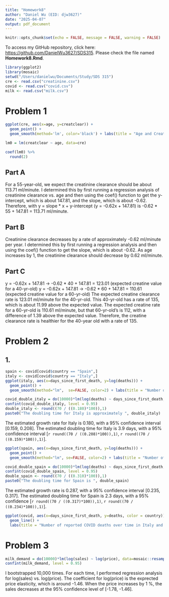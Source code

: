 ```yaml
---
title: "Homework8"
author: "Daniel Wu (EID: djw3627)"
date: "2025-04-07"
output: pdf_document
---
```


```r
knitr::opts_chunk$set(echo = FALSE, message = FALSE, warning = FALSE)
```

To access my GitHub repository, click here: [https://github.com/DanielWu3627/SDS315](https://github.com/DanielWu3627/SDS315). Please check the file named **Homework8.Rmd**.

```r
library(ggplot2)
library(mosaic)
setwd("/Users/danielwu/Documents/Study/SDS 315")
cre <- read.csv("creatinine.csv")
covid <- read.csv("covid.csv")
milk <- read.csv("milk.csv")
```

# Problem 1
```r
ggplot(cre, aes(x=age, y=creatclear)) + 
  geom_point() + 
  geom_smooth(method='lm', color='black') + labs(title = "Age and Creatine Clearance Rate in ml/minute") 

lm0 = lm(creatclear ~ age, data=cre)

coef(lm0) %>% 
  round(2)
```
## Part A
For a 55-year-old, we expect the creatinine clearance should be about 113.71 ml/minute. I determined this by first running a regression analysis of creatinine clearance vs. age and then using the coef() function to get the y-intercept, which is about 147.81, and the slope, which is about -0.62. Therefore, with y = slope * x + y-intercept (y = -0.62x + 147.81) is -0.62 * 55 + 147.81 = 113.71 ml/minute.

## Part B
Creatinine clearance decreases by a rate of approximately -0.62 ml/minute per year. I determined this by first running a regression analysis and then using the coef() function to get the slope, which is about -0.62. As age increases by 1, the creatinine clearance should decrease by 0.62 ml/minute.

## Part C
y = -0.62x + 147.81 -> -0.62 * 40 + 147.81 = 123.01 (expected creatine value for a 40-yr-old)
y = -0.62x + 147.81 -> -0.62 * 60 + 147.81 = 110.61 (expected creatine value for a 60-yr-old)
The expected creatine clearance rate is 123.01 ml/minute for the 40-yr-old. This 40-yr-old has a rate of 135, which is about 11.99 above the expected value. The expected creatine rate for a 60-yr-old is 110.61 ml/minute, but that 60-yr-old's is 112, with a difference of 1.39 above the expected value. Therefore, the creatine clearance rate is healthier for the 40-year old with a rate of 135.


# Problem 2

## 1.

```r
spain <- covid[covid$country == "Spain",]
italy <- covid[covid$country == "Italy",]
ggplot(italy, aes(x=days_since_first_death, y=log(deaths))) + 
  geom_point() +
  geom_smooth(method="lm",  se=FALSE, color=2) + labs(title = "Number of reported COVID deaths in Italy")

covid_double_italy = do(10000)*lm(log(deaths) ~ days_since_first_death, data=mosaic::resample(italy))
confint(covid_double_italy, level = 0.95)
double_italy <- round((70 / ((0.180)*100)),1)
paste0("The doubling time for Italy is approximately ", double_italy)
```

The estimated growth rate for Italy is 0.180, with a 95% confidence interval [0.159, 0.208]. The estimated doubling time for Italy is 3.9 days, with a 95% confidence interval [`r round((70 / ((0.208)*100)),1)`, `r round((70 / ((0.159)*100)),1)`].

```r
ggplot(spain, aes(x=days_since_first_death, y=log(deaths))) + 
  geom_point() +
  geom_smooth(method="lm", se=FALSE, color=2) + labs(title = "Number of reported COVID deaths in Spain")

covid_double_spain = do(10000)*lm(log(deaths) ~ days_since_first_death, data=mosaic::resample(spain))
confint(covid_double_spain, level = 0.95)
double_spain <- round((70 / ((0.310)*100)),1)
paste0("The doubling time for Spain is ", double_spain)
```

The estimated growth rate is 0.287, with a 95% confidence interval [0.235, 0.317]. The estimated doubling time for Spain is 2.3 days, with a 95% confidence [`r round((70 / ((0.317)*100)),1)`, `r round((70 / ((0.234)*100)),1)`].




\newpage

```r
ggplot(covid, aes(x=days_since_first_death, y=deaths, color = country)) + 
  geom_line() + 
  labs(title = "Number of reported COVID deaths over time in Italy and Spain")
```

# Problem 3
```r
milk_demand = do(10000)*lm(log(sales) ~ log(price), data=mosaic::resample(milk))
confint(milk_demand, level = 0.95)
```

I bootstrapped 10,000 times. For each time, I performed regression analysis for log(sales) vs. log(price). The coefficient for log(price) is the exprected price elasticity, which is around -1.46. When the price increases by 1 %, the sales decreases at the 95% confidence level of [-1.78, -1.46].